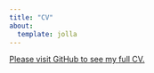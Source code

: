 ```yaml
---
title: "CV"
about:
  template: jolla
---
```


[Please visit GitHub to see my full CV.](https://github.com/awunderground/aaronrwilliams/blob/master/williams_aaron_cv.pdf)
